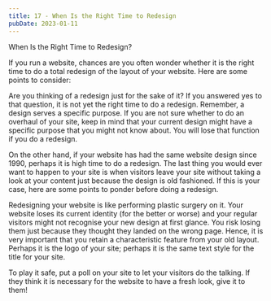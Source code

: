 ```yaml
---
title: 17 - When Is the Right Time to Redesign
pubDate: 2023-01-11
---
```


When Is the Right Time to Redesign?

If you run a website, chances are you often wonder whether it is the right time to do a total redesign of the layout of your website. Here are some points to consider:

Are you thinking of a redesign just for the sake of it? If you answered yes to that question, it is not yet the right time to do a redesign. Remember, a design serves a specific purpose. If you are not sure whether to do an overhaul of your site, keep in mind that your current design might have a specific purpose that you might not know about. You will lose that function if you do a redesign. 

On the other hand, if your website has had the same website design since 1990, perhaps it is high time to do a redesign. The last thing you would ever want to happen to your site is when visitors leave your site without taking a look at your content just because the design is old fashioned. If this is your case, here are some points to ponder before doing a redesign. 

Redesigning your website is like performing plastic surgery on it. Your website loses its current identity (for the better or worse) and your regular visitors might not recognise your new design at first glance. You risk losing them just because they thought they landed on the wrong page. Hence, it is very  important that you retain a characteristic feature from your old layout. Perhaps it is the logo of your site; perhaps it is the same text style for the title for your site. 

To play it safe, put a poll on your site to let your visitors do the talking. If they think it is necessary for the website to have a fresh look, give it to them!